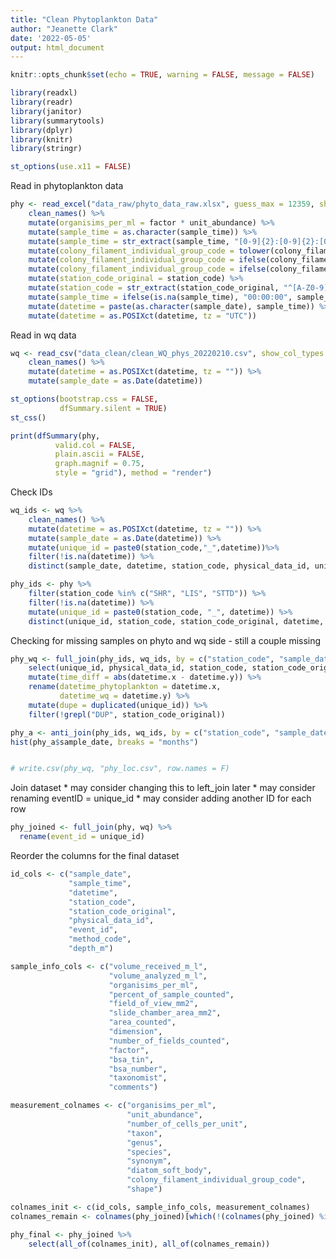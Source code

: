 ```yaml
---
title: "Clean Phytoplankton Data"
author: "Jeanette Clark"
date: '2022-05-05'
output: html_document
---
```


```r
knitr::opts_chunk$set(echo = TRUE, warning = FALSE, message = FALSE)
```

```r
library(readxl)
library(readr)
library(janitor)
library(summarytools)
library(dplyr)
library(knitr)
library(stringr)

st_options(use.x11 = FALSE)
```

Read in phytoplankton data 
```r
phy <- read_excel("data_raw/phyto_data_raw.xlsx", guess_max = 12359, sheet = 2, na = c("", "n/a", "NA")) %>% 
    clean_names() %>% 
    mutate(organisims_per_ml = factor * unit_abundance) %>% 
    mutate(sample_time = as.character(sample_time)) %>% 
    mutate(sample_time = str_extract(sample_time, "[0-9]{2}:[0-9]{2}:[0-9]{2}$")) %>% 
    mutate(colony_filament_individual_group_code = tolower(colony_filament_individual_group_code)) %>% 
    mutate(colony_filament_individual_group_code = ifelse(colony_filament_individual_group_code == "7.4", NA, colony_filament_individual_group_code)) %>% 
    mutate(colony_filament_individual_group_code = ifelse(colony_filament_individual_group_code == "c3", "c", colony_filament_individual_group_code)) %>% 
    mutate(station_code_original = station_code) %>% 
    mutate(station_code = str_extract(station_code_original, "^[A-Z0-9]+")) %>% 
    mutate(sample_time = ifelse(is.na(sample_time), "00:00:00", sample_time)) %>% 
    mutate(datetime = paste(as.character(sample_date), sample_time)) %>% 
    mutate(datetime = as.POSIXct(datetime, tz = "UTC"))

```

Read in wq data 
```r
wq <- read_csv("data_clean/clean_WQ_phys_20220210.csv", show_col_types = F) %>% 
    clean_names() %>% 
    mutate(datetime = as.POSIXct(datetime, tz = "")) %>% 
    mutate(sample_date = as.Date(datetime)) 
```


```r
st_options(bootstrap.css = FALSE, 
           dfSummary.silent = TRUE)
st_css()

print(dfSummary(phy,
          valid.col = FALSE,  
          plain.ascii = FALSE, 
          graph.magnif = 0.75,
          style = "grid"), method = "render")
```

Check IDs

```r
wq_ids <- wq %>% 
    clean_names() %>% 
    mutate(datetime = as.POSIXct(datetime, tz = "")) %>% 
    mutate(sample_date = as.Date(datetime)) %>% 
    mutate(unique_id = paste0(station_code,"_",datetime))%>%
    filter(!is.na(datetime)) %>%
    distinct(sample_date, datetime, station_code, physical_data_id, unique_id) 

phy_ids <- phy %>% 
    filter(station_code %in% c("SHR", "LIS", "STTD")) %>% 
    filter(!is.na(datetime)) %>%
    mutate(unique_id = paste0(station_code, "_", datetime)) %>% 
    distinct(unique_id, station_code, station_code_original, datetime, sample_date)
```

Checking for missing samples on phyto and wq side - still a couple missing
```r
phy_wq <- full_join(phy_ids, wq_ids, by = c("station_code", "sample_date", "unique_id")) %>% 
    select(unique_id, physical_data_id, station_code, station_code_original, sample_date, datetime.x, datetime.y) %>% 
    mutate(time_diff = abs(datetime.x - datetime.y)) %>% 
    rename(datetime_phytoplankton = datetime.x,
           datetime_wq = datetime.y) %>% 
    mutate(dupe = duplicated(unique_id)) %>%
    filter(!grepl("DUP", station_code_original))

phy_a <- anti_join(phy_ids, wq_ids, by = c("station_code", "sample_date"))
hist(phy_a$sample_date, breaks = "months")


# write.csv(phy_wq, "phy_loc.csv", row.names = F)
```

Join dataset 
* may consider changing this to left_join later 
* may consider renaming eventID = unique_id
* may consider adding another ID for each row
```r
phy_joined <- full_join(phy, wq) %>%
  rename(event_id = unique_id)
```

Reorder the columns for the final dataset

```r
id_cols <- c("sample_date",
             "sample_time",
             "datetime",
             "station_code",
             "station_code_original",
             "physical_data_id",
             "event_id",
             "method_code",
             "depth_m")

sample_info_cols <- c("volume_received_m_l",
                      "volume_analyzed_m_l",
                      "organisims_per_ml",
                      "percent_of_sample_counted",
                      "field_of_view_mm2",
                      "slide_chamber_area_mm2",
                      "area_counted",
                      "dimension",
                      "number_of_fields_counted",
                      "factor",
                      "bsa_tin",
                      "bsa_number",
                      "taxonomist",
                      "comments")

measurement_colnames <- c("organisims_per_ml",
                          "unit_abundance",
                          "number_of_cells_per_unit",
                          "taxon",
                          "genus",
                          "species",
                          "synonym",
                          "diatom_soft_body",
                          "colony_filament_individual_group_code",
                          "shape")

colnames_init <- c(id_cols, sample_info_cols, measurement_colnames)
colnames_remain <- colnames(phy_joined)[which(!(colnames(phy_joined) %in% colnames_init))]

phy_final <- phy_joined %>% 
    select(all_of(colnames_init), all_of(colnames_remain))

```




